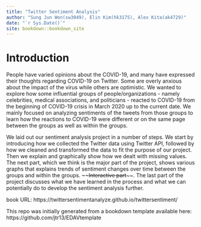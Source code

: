 ```yaml
--- 
title: "Twitter Sentiment Analysis"
author: "Sung Jun Won(sw3049), Elin Kim(hk3175), Alex Kita(ak4729)"
date: "`r Sys.Date()`"
site: bookdown::bookdown_site
---
```


# Introduction

People have varied opinions about the COVID-19, and many have expressed their thoughts regarding COVID-19 on Twitter. Some are overly anxious about the impact of the virus while others are optimistic. We wanted to explore how some influential groups of people/organizations - namely celebrities, medical associations, and politicians - reacted to COVID-19 from the beginning of COVID-19 crisis in March 2020 up to the current date. We mainly focused on analyzing sentiments of the tweets from those groups to learn how the reactions to COVID-19 were different or on the same page between the groups as well as within the groups.

We laid out our sentiment analysis project in a number of steps. We start by introducing how we collected the Twitter data using Twitter API, followed by how we cleaned and transformed the data to fit the purpose of our project. Then we explain and graphically show how we dealt with missing values. The next part, which we think is the major part of the project, shows various graphs that explains trends of sentiment changes over time between the groups and within the groups. ~~~~Interactive part~~~~. The last part of the project discusses what we have learned in the process and what we can potentially do to develop the sentiment analysis further. 

book URL: https://twittersentimentanalyze.github.io/twittersentiment/

This repo was initially generated from a bookdown template available here: https://github.com/jtr13/EDAVtemplate